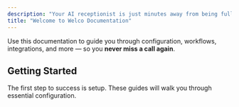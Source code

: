 ```yaml
---
description: "Your AI receptionist is just minutes away from being fully set up."
title: "Welcome to Welco Documentation"
---
```


Use this documentation to guide you through configuration, workflows, integrations, and more — so you **never miss a call again**.

## Getting Started

The first step to success is setup. These guides will walk you through essential configuration.